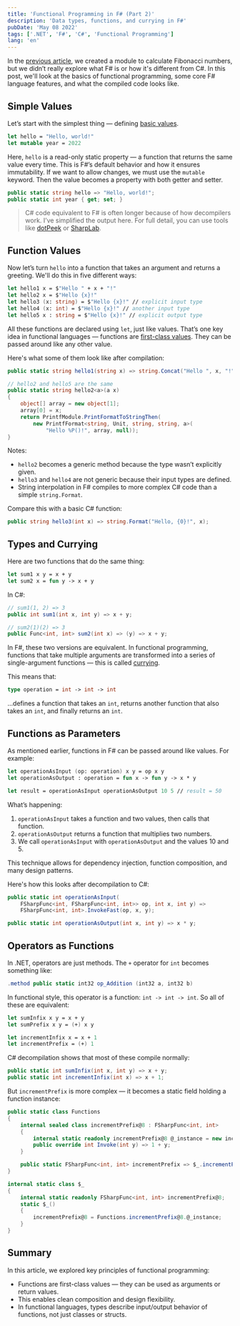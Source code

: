 ```yaml
---
title: 'Functional Programming in F# (Part 2)'
description: 'Data types, functions, and currying in F#'
pubDate: 'May 08 2022'
tags: ['.NET', 'F#', 'C#', 'Functional Programming']
lang: 'en'
---
```


In the [previous article](2022-05-01-fsharp-01), we created a module to calculate Fibonacci numbers, but we didn’t really explore what F# is or how it's different from C#. In this post, we'll look at the basics of functional programming, some core F# language features, and what the compiled code looks like.

## Simple Values

Let’s start with the simplest thing — defining [basic values](https://github.com/alexeyfv/FSharpOverview).

```fsharp
let hello = "Hello, world!"
let mutable year = 2022
```

Here, `hello` is a read-only static property — a function that returns the same value every time. This is F#’s default behavior and how it ensures immutability. If we want to allow changes, we must use the `mutable` keyword. Then the value becomes a property with both getter and setter.

```csharp
public static string hello => "Hello, world!";
public static int year { get; set; }
```

> C# code equivalent to F# is often longer because of how decompilers work. I’ve simplified the output here. For full detail, you can use tools like [dotPeek](https://www.jetbrains.com/ru-ru/decompiler/) or [SharpLab](https://sharplab.io/).

## Function Values

Now let’s turn `hello` into a function that takes an argument and returns a greeting. We'll do this in five different ways:

```fsharp
let hello1 x = $"Hello " + x + "!"
let hello2 x = $"Hello {x}!"
let hello3 (x: string) = $"Hello {x}!" // explicit input type
let hello4 (x: int) = $"Hello {x}!" // another input type
let hello5 x : string = $"Hello {x}!" // explicit output type
```

All these functions are declared using `let`, just like values. That’s one key idea in functional languages — functions are [first-class values](https://en.wikipedia.org/wiki/First-class_function). They can be passed around like any other value.

Here's what some of them look like after compilation:

```csharp
public static string hello1(string x) => string.Concat("Hello ", x, "!");

// hello2 and hello5 are the same
public static string hello2<a>(a x)
{
    object[] array = new object[1];
    array[0] = x;
    return PrintfModule.PrintFormatToStringThen(
        new PrintfFormat<string, Unit, string, string, a>(
            "Hello %P()!", array, null));
}
```

Notes:

- `hello2` becomes a generic method because the type wasn’t explicitly given.
- `hello3` and `hello4` are not generic because their input types are defined.
- String interpolation in F# compiles to more complex C# code than a simple `string.Format`.

Compare this with a basic C# function:

```csharp
public string hello3(int x) => string.Format("Hello, {0}!", x);
```

## Types and Currying

Here are two functions that do the same thing:

```fsharp
let sum1 x y = x + y
let sum2 x = fun y -> x + y
```

In C#:

```csharp
// sum1(1, 2) => 3
public int sum1(int x, int y) => x + y;

// sum2(1)(2) => 3
public Func<int, int> sum2(int x) => (y) => x + y;
```

In F#, these two versions are equivalent. In functional programming, functions that take multiple arguments are transformed into a series of single-argument functions — this is called [currying](https://en.wikipedia.org/wiki/Currying).

This means that:

```fsharp
type operation = int -> int -> int
```

…defines a function that takes an `int`, returns another function that also takes an `int`, and finally returns an `int`.

## Functions as Parameters

As mentioned earlier, functions in F# can be passed around like values. For example:

```fsharp
let operationAsInput (op: operation) x y = op x y
let operationAsOutput : operation = fun x -> fun y -> x * y

let result = operationAsInput operationAsOutput 10 5 // result = 50
```

What’s happening:

1. `operationAsInput` takes a function and two values, then calls that function.
2. `operationAsOutput` returns a function that multiplies two numbers.
3. We call `operationAsInput` with `operationAsOutput` and the values 10 and 5.

This technique allows for dependency injection, function composition, and many design patterns.

Here's how this looks after decompilation to C#:

```csharp
public static int operationAsInput(
    FSharpFunc<int, FSharpFunc<int, int>> op, int x, int y) =>
    FSharpFunc<int, int>.InvokeFast(op, x, y);

public static int operationAsOutput(int x, int y) => x * y;
```

## Operators as Functions

In .NET, operators are just methods. The `+` operator for `int` becomes something like:

```csharp
.method public static int32 op_Addition (int32 a, int32 b)
```

In functional style, this operator is a function: `int -> int -> int`. So all of these are equivalent:

```fsharp
let sumInfix x y = x + y
let sumPrefix x y = (+) x y

let incrementInfix x = x + 1
let incrementPrefix = (+) 1
```

C# decompilation shows that most of these compile normally:

```csharp
public static int sumInfix(int x, int y) => x + y;
public static int incrementInfix(int x) => x + 1;
```

But `incrementPrefix` is more complex — it becomes a static field holding a function instance:

```csharp
public static class Functions
{
    internal sealed class incrementPrefix@8 : FSharpFunc<int, int>
    {
        internal static readonly incrementPrefix@8 @_instance = new incrementPrefix@8();
        public override int Invoke(int y) => 1 + y;
    }

    public static FSharpFunc<int, int> incrementPrefix => $_.incrementPrefix@8;
}

internal static class $_
{
    internal static readonly FSharpFunc<int, int> incrementPrefix@8;
    static $_()
    {
        incrementPrefix@8 = Functions.incrementPrefix@8.@_instance;
    }
}
```

## Summary

In this article, we explored key principles of functional programming:

- Functions are first-class values — they can be used as arguments or return values.
- This enables clean composition and design flexibility.
- In functional languages, types describe input/output behavior of functions, not just classes or structs.
